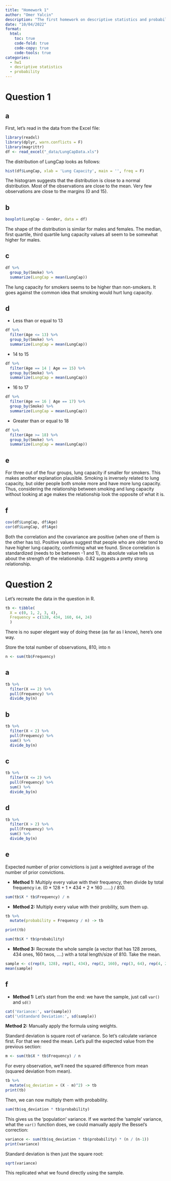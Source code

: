 ```yaml
---
title: "Homework 1"
author: "Omer Yalcin"
description: "The first homework on descriptive statistics and probability"
date: "10/04/2022"
format:
  html:
    toc: true
    code-fold: true
    code-copy: true
    code-tools: true
categories:
  - hw1
  - desriptive statistics 
  - probability
---
```


# Question 1

## a

First, let's read in the data from the Excel file:

```r
library(readxl)
library(dplyr, warn.conflicts = F)
library(magrittr)
df <- read_excel("_data/LungCapData.xls")
```


The distribution of LungCap looks as follows:

```r
hist(df$LungCap, xlab = 'Lung Capacity', main = '', freq = F)
```

The histogram suggests that the distribution is close to a normal distribution. Most of the observations are close to the mean. Very few observations are close to the margins (0 and 15).

## b

```r
boxplot(LungCap ~ Gender, data = df)
```

The shape of the distribution is similar for males and females. The median, first quartile, third quartile lung capacity values all seem to be somewhat higher for males.






## c

```r
df %>%
  group_by(Smoke) %>%
  summarize(LungCap = mean(LungCap))
```

The lung capacity for smokers seems to be higher than non-smokers. It goes against the common idea that smoking would hurt lung capacity.

## d

- Less than or equal to 13

```r
df %>%
  filter(Age <= 13) %>%
  group_by(Smoke) %>%
  summarize(LungCap = mean(LungCap))
```

- 14 to 15

```r
df %>%
  filter(Age == 14 | Age == 15) %>%
  group_by(Smoke) %>%
  summarize(LungCap = mean(LungCap))
```

- 16 to 17

```r
df %>%
  filter(Age == 16 | Age == 17) %>%
  group_by(Smoke) %>%
  summarize(LungCap = mean(LungCap))
```

- Greater than or equal to 18

```r
df %>%
  filter(Age >= 18) %>%
  group_by(Smoke) %>%
  summarize(LungCap = mean(LungCap))
```


## e

For three out of the four groups, lung capacity if smaller for smokers.
This makes another explanation plausible.
Smoking is inversely related to lung capacity, but older people both smoke more and have more lung capacity.
Thus, considering the relationship between smoking and lung capacity without looking at age makes the relationship look the opposite of what it is.


## f

```r
cov(df$LungCap, df$Age)
cor(df$LungCap, df$Age)
```

Both the correlation and the covariance are positive (when one of them is the other has to).
Positive values suggest that people who are older tend to have higher lung capacity, confirming what we found.
Since correlation is standardized (needs to be between -1 and 1), its absolute value tells us about the strength of the relationship.
0.82 suggests a pretty strong relationship.  

# Question 2

Let's recreate the data in the question in R.

```r
tb <- tibble(
  X = c(0, 1, 2, 3, 4),
  Frequency = c(128, 434, 160, 64, 24)
  )
```


There is no super elegant way of doing these (as far as I know), here's one way.

Store the total number of observations, 810, into n

```r
n <- sum(tb$Frequency) 
```

## a


```r
tb %>%
  filter(X == 2) %>%
  pull(Frequency) %>%
  divide_by(n)
```

## b

```r
tb %>%
  filter(X < 2) %>%
  pull(Frequency) %>%
  sum() %>%
  divide_by(n)
```


## c

```r
tb %>%
  filter(X <= 2) %>%
  pull(Frequency) %>%
  sum() %>%
  divide_by(n)
```

## d

```r
tb %>%
  filter(X > 2) %>%
  pull(Frequency) %>%
  sum() %>%
  divide_by(n)
```


## e

Expected number of prior convictions is just a weighted average of the number of prior convictions.

- **Method 1:** Multiply every value with their frequency, then divide by total frequency i.e. (0 * 128 + 1 * 434 + 2 * 160 ......) / 810.

```r
sum(tb$X * tb$Frequency) / n
```

- **Method 2:** Multiply every value with their probility, sum them up.

```r
tb %>%
  mutate(probability = Frequency / n) -> tb

print(tb)
```

```r
sum(tb$X * tb$probability)
```

- **Method 3:** Recreate the whole sample (a vector that has 128 zeroes, 434 ones, 160 twos, ....) with a total length/size of 810. Take the mean.


```r
sample <- c(rep(0, 128), rep(1, 434), rep(2, 160), rep(3, 64), rep(4, 24))
mean(sample)
```

## f

- **Method 1:** Let's start from the end: we have the sample, just call `var()` and `sd()`

```r
cat('Variance:', var(sample))
cat('\nStandard Deviation:', sd(sample))
```
**Method 2:** Manually apply the formula using weights.

Standard deviation is square root of variance. So let's calculate variance first.
For that we need the mean.
Let's pull the expected value from the previous section:

```r
m <- sum(tb$X * tb$Frequency) / n
```

For every observation, we'll need the squared difference from mean (squared deviation from mean).

```r

tb %>%
  mutate(sq_deviation = (X - m)^2) -> tb 
print(tb)

```

Then, we can now multiply them with probability.

```r
sum(tb$sq_deviation * tb$probability)
```

This gives us the 'population' variance. If we wanted the 'sample' variance, what the `var()` function does, we could manually apply the Bessel's correction:

```r
variance <- sum(tb$sq_deviation * tb$probability) * (n / (n-1))
print(variance)
```

Standard deviation is then just the square root:

```r
sqrt(variance)
```

This replicated what we found directly using the sample.

